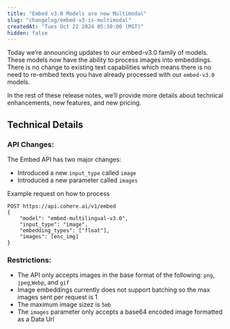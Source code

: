 ```yaml
---
title: "Embed v3.0 Models are now Multimodal"
slug: "changelog/embed-v3-is-multimodal"
createdAt: "Tues Oct 22 2024 05:30:00 (MST)"
hidden: false
---
```


Today we’re announcing updates to our embed-v3.0 family of models. These models now have the ability to process images into embeddings. There is no change to existing text capabilities which means there is no need to re-embed texts you have already processed with our `embed-v3.0` models.

In the rest of these release notes, we’ll provide more details about technical enhancements, new features, and new pricing.

## Technical Details
### API Changes:
The Embed API has two major changes: 
- Introduced a new `input_type` called `image`
- Introduced a new parameter called `images`

Example request on how to process 

```Text cURL
POST https://api.cohere.ai/v1/embed
{
    "model": "embed-multilingual-v3.0",
    "input_type": "image",
    "embedding_types": ["float"],
    "images": [enc_img]
}
```
### Restrictions: 
- The API only accepts images in the base format of the following: `png`, `jpeg`,`Webp`, and `gif`
- Image embeddings currently does not support batching so the max images sent per request is 1
- The maximum image sizez is `5mb`
- The `images` parameter only accepts a base64 encoded image formatted as a Data Url

